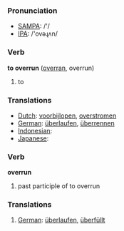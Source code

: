 === Pronunciation ===
*[[w:SAMPA|SAMPA]]: /'/
*[[w:IPA|IPA]]: /'ovəɻʌn/

=== Verb ===

'''to overrun''' ([[overran]], overrun)

# to 

=== Translations ===
*[[Dutch]]: [[voorbijlopen]], [[overstromen]]
*[[German]]: [[überlaufen]], [[überrennen]]
*[[Indonesian]]: [[]]
*[[Japanese]]: [[]]

=== Verb ===

'''overrun'''

# past participle of to overrun

=== Translations ===
#[[German]]: [[überlaufen]], [[überfüllt]]
